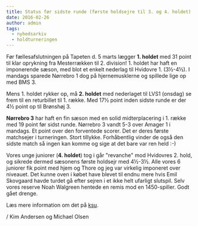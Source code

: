```yaml
---
title: Status før sidste runde (første holdsejre til 3. og 4. holdet)
date: 2016-02-26
author: admin
tags:
  - nyhedsarkiv
  - holdturneringen
---
```


Før fællesafslutningen på Tapeten d. 5 marts lægger **1\. holdet** med 31 point til klar oprykning fra Mesterrækken til 2. division! 1. holdet har haft en imponerende sæson, med blot et enkelt nederlag til Hvidovre 1. (3½-4½). I mandags sparede Nørrebro 1 dog på hjernemusklerne og spillede lige op med BMS 3.

Mens 1. holdet rykker op, må **2. holdet** med nederlaget til LVS1 (onsdag) se frem til en returbillet til 1. række. Med 17½ point inden sidste runde er der 4½ point op til Brønshøj 3.

**Nørrebro 3** har haft en fin sæson med en solid midterplacering i 1. række med 19 point før sidst runde. Nørrebro 3 vandt 5-3 over Amager 1 i mandags. Et point over den forventede scorer. Det er deres første matchsejer i turneringen. Stort tillykke. Forhåbentlig vinder de også den sidste match så ingen kan komme og sige at det bare var ren held :-)

Vores unge juniorer (**4\. holdet**) tog i går "revanche" mod Hvidovres 2. hold, og sikrede dermed sæsonens første holdsejr med 4½-3½. Alle vores 6 juniorer fik point med hjem og Thore og jeg var virkelig imponeret over niveauet. Det kunne oven i købet have blevet til endnu mere hvis Emil Skovgaard havde turdet gå efter sejren i et ikke helt ufarligt slutspil. Selv vores reserve Noah Walgreen hentede en remis mod en 1450-spiller. Godt gået drenge.

Læs mere information om det på [ksu](http://holdskak.skak.dk/TeamTour/index/5).

/ Kim Andersen og Michael Olsen
